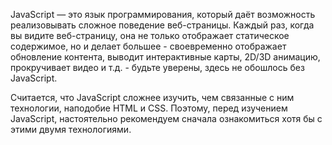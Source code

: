 JavaScript — это язык программирования, который даёт возможность реализовывать сложное поведение веб-страницы. 
Каждый раз, когда вы видите веб-страницу, она не только отображает статическое содержимое, 
но и делает большее - своевременно отображает обновление контента, выводит интерактивные карты, 2D/3D анимацию, прокручивает видео и т.д. - будьте уверены, 
здесь не обошлось без JavaScript.

Считается, что JavaScript сложнее изучить, чем связанные с ним технологии, наподобие HTML и CSS. 
Поэтому, перед изучением JavaScript, настоятельно рекомендуем сначала ознакомиться хотя бы с этими двумя технологиями.